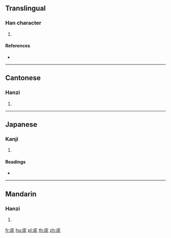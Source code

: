 {{character info/new}}
==Translingual==

===Han character===
{{Han char|rn=53|rad=广|as=06|sn=9|four=00213|canj=ILMO|ids=⿸广兆}}

# {{defn|Han|sort=广06}}

====References====
* {{Han ref|kx=0345.210|dkj=09308|dj=0655.100|hdz=20883.050|uh=5EA3|ud=24227|bh=CEB9|bd=52921}}

----

==Cantonese==

===Hanzi===
{{yue-hanzi|jyut=[[tiu1]]|y=tiu1}}

# {{defn|lang=yue|sort=广06}}

----

==Japanese==

===Kanji===
{{ja-kanji|grade=|rs=广06}}

# {{defn|lang=ja|sort=广06}}

====Readings====
* {{ja-readings|on=[[てう]] (teu), [[でう]] (deu)|kun=}}

----

==Mandarin==

===Hanzi===
{{cmn-hanzi|pin=[[tiāo]] ([[tiao1]])|wg=t'iao<sup>1</sup>}}

# {{defn|lang=cmn|sort=广06}}

[[fr:庣]]
[[hu:庣]]
[[pl:庣]]
[[th:庣]]
[[zh:庣]]